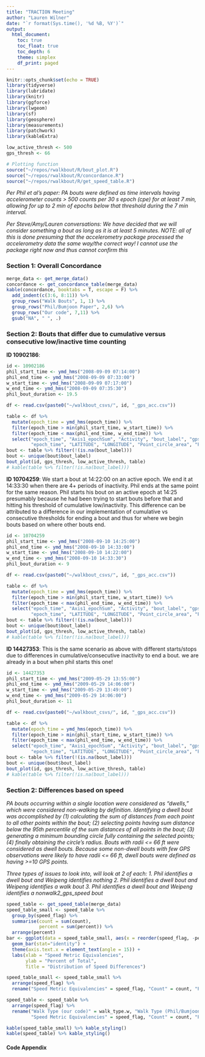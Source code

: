 ```yaml
---
title: "TRACTION Meeting"
author: "Lauren Wilner"
date: "`r format(Sys.time(), '%d %B, %Y')`"
output:   
  html_document:
    toc: true
    toc_float: true
    toc_depth: 6
    theme: simplex
    df_print: paged
---
```



```r
knitr::opts_chunk$set(echo = TRUE)
library(tidyverse)
library(lubridate)
library(knitr)
library(ggforce)
library(lwgeom)
library(sf)
library(geosphere)
library(measurements)
library(patchwork)
library(kableExtra)

low_active_thresh <- 500
gps_thresh <- 66

# Plotting function
source("~/repos/rwalkbout/R/bout_plot.R")
source("~/repos/rwalkbout/R/concordance.R")
source("~/repos/rwalkbout/R/get_speed_table.R")


```   

*Per Phil et al's paper: PA bouts were defined as time intervals having accelerometer counts > 500 counts per 30 s epoch (cpe) for at least 7 min, allowing for up to 2 min of epochs below that threshold during the 7 min interval.*
<p>
*Per Steve/Amy/Lauren conversations: We have decided that we will consider something a bout as long as it is at least 5 minutes.*
*NOTE: all of this is done presuming that the accelerometry package processed the accelerometry data the same way/the correct way! I cannot use the package right now and thus cannot confirm this* 
<p>
<p>

### Section 1: Overall Concordance 
```r

merge_data <- get_merge_data()
concordance <- get_concordance_table(merge_data)
kable(concordance, booktabs = T, escape = F) %>% 
  add_indent(c(3:6, 8:11)) %>% 
  group_rows("Walk Bouts", 1, 1) %>% 
  group_rows("Phil/Bumjoon Paper", 2,6) %>% 
  group_rows("Our code", 7,11) %>% 
  gsub("NA", " ", .)

```
<p>
<p>


### Section 2: Bouts that differ due to cumulative versus consecutive low/inactive time counting
<p>
<p>

**ID 10902186**:  
```r
id <- 10902186
phil_start_time <- ymd_hms("2008-09-09 07:14:00")
phil_end_time <- ymd_hms("2008-09-09 07:33:00")
w_start_time <- ymd_hms("2008-09-09 07:17:00")
w_end_time <- ymd_hms("2008-09-09 07:35:30")
phil_bout_duration <- 19.5

df <- read.csv(paste0("~/walkbout_csvs/", id, "_gps_acc.csv"))

table <- df %>%
  mutate(epoch_time = ymd_hms(epoch_time)) %>% 
  filter(epoch_time > min(phil_start_time, w_start_time)) %>% 
  filter(epoch_time < max(phil_end_time, w_end_time)) %>% 
  select("epoch_time", "Axis1_epochSum", "Activity", "bout_label", "gps_inlier", 
         "epoch_time", "LATITUDE", "LONGITUDE", "Point_circle_area", "Point_radius", "incomplete_GPS")
bout <- table %>% filter(!(is.na(bout_label)))
bout <- unique(bout$bout_label)
bout_plot(id, gps_thresh, low_active_thresh, table)
# kable(table %>% filter(!is.na(bout_label)))

```


**ID 10704259**: We start a bout at 14:22:00 on an active epoch. We end it at 14:33:30 when there are 4+ periods of inactivity. Phil ends at the same point for the same reason. Phil starts his bout on an active epoch at 14:25 presumably because he had been trying to start bouts before that and hitting his threshold of cumulative low/inactivity. This difference can be attributed to a difference in our implementation of cumulative vs consecutive thresholds for ending a bout and thus for where we begin bouts based on where other bouts end.
```r
id <- 10704259
phil_start_time <- ymd_hms("2008-09-10 14:25:00")
phil_end_time <- ymd_hms("2008-09-10 14:33:00")
w_start_time <- ymd_hms("2008-09-10 14:22:00")
w_end_time <- ymd_hms("2008-09-10 14:33:30")
phil_bout_duration <- 9

df <- read.csv(paste0("~/walkbout_csvs/", id, "_gps_acc.csv"))

table <- df %>%
  mutate(epoch_time = ymd_hms(epoch_time)) %>% 
  filter(epoch_time > min(phil_start_time, w_start_time)) %>% 
  filter(epoch_time < max(phil_end_time, w_end_time)) %>% 
  select("epoch_time", "Axis1_epochSum", "Activity", "bout_label", "gps_inlier", 
         "epoch_time", "LATITUDE", "LONGITUDE", "Point_circle_area", "Point_radius", "incomplete_GPS")
bout <- table %>% filter(!(is.na(bout_label)))
bout <- unique(bout$bout_label)
bout_plot(id, gps_thresh, low_active_thresh, table)
# kable(table %>% filter(!is.na(bout_label)))

```


**ID 14427353**: This is the same scenario as above with different starts/stops due to differences in cumulative/consecutive inactivity to end a bout. we are already in a bout when phil starts this one! 
```r
id <- 14427353
phil_start_time <- ymd_hms("2009-05-29 13:55:00")
phil_end_time <- ymd_hms("2009-05-29 14:06:00")
w_start_time <- ymd_hms("2009-05-29 13:49:00")
w_end_time <- ymd_hms("2009-05-29 14:06:00")
phil_bout_duration <- 11

df <- read.csv(paste0("~/walkbout_csvs/", id, "_gps_acc.csv"))

table <- df %>%
  mutate(epoch_time = ymd_hms(epoch_time)) %>% 
  filter(epoch_time > min(phil_start_time, w_start_time)) %>% 
  filter(epoch_time < max(phil_end_time, w_end_time)) %>% 
  select("epoch_time", "Axis1_epochSum", "Activity", "bout_label", "gps_inlier", 
         "epoch_time", "LATITUDE", "LONGITUDE", "Point_circle_area", "Point_radius", "incomplete_GPS")
bout <- table %>% filter(!(is.na(bout_label)))
bout <- unique(bout$bout_label)
bout_plot(id, gps_thresh, low_active_thresh, table)
# kable(table %>% filter(!is.na(bout_label)))

```

\pagebreak


### Section 2: Differences based on speed 

*PA bouts occurring within a single location were considered as “dwells,” which were considered non-walking by definition. Identifying a dwell bout was accomplished by (1) calculating the sum of distances from each point to all other points within the bout; (2) selecting points having sum distance below the 95th percentile of the sum distances of all points in the bout; (3) generating a minimum bounding circle fully containing the selected points; (4) finally obtaining the circle’s radius. Bouts with radii <= 66 ft were considered as dwell bouts. Because some non-dwell bouts with few GPS observations were likely to have radii <= 66 ft, dwell bouts were defined as having >=10 GPS points.*
<p>
*Three types of issues to look into, will look at 2 of each:* 
*1. Phil identifies a dwell bout and Weipeng identifies nothing* 
*2. Phil identifies a dwell bout and Weipeng identifies a walk bout* 
*3. Phil identifies a dwell bout and Weipeng identifies a nonwalk2_gps_speed bout* 
<p>

```r
speed_table <- get_speed_table(merge_data)
speed_table_small <- speed_table %>% 
  group_by(speed_flag) %>% 
  summarise(count = sum(count),
            percent = sum(percent)) %>% 
  arrange(percent)
bar <- ggplot(data = speed_table_small, aes(x = reorder(speed_flag, -percent), y = percent, fill = percent)) + 
  geom_bar(stat="identity") + 
  theme(axis.text.x = element_text(angle = 15)) + 
  labs(xlab = "Speed Metric Equivalencies",
       ylab = "Percent of Total",
       Title = "Distribution of Speed Differences")

speed_table_small <- speed_table_small %>% 
  arrange(speed_flag) %>% 
  rename("Speed Metric Equivalencies" = speed_flag, "Count" = count, "Percent of Total" = percent)

speed_table <- speed_table %>% 
  arrange(speed_flag) %>% 
  rename("Walk Type (our code)" = walk_type.w, "Walk Type (Phil/Bumjoon code)" = walk_type.p, 
         "Speed Metric Equivalencies" = speed_flag, "Count" = count, "Percent of Total" = percent) 

kable(speed_table_small) %>% kable_styling()
kable(speed_table) %>% kable_styling()


```


\bigskip
\pagebreak

#### Code Appendix

```r
```












